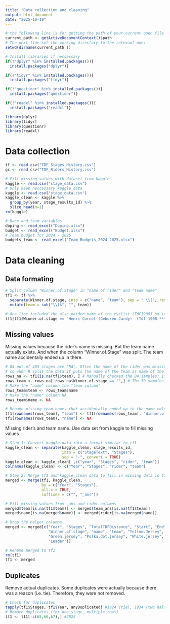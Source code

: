 ```yaml
---
title: "Data collection and cleaning"
output: html_document
date: "2025-10-19"
---
```


```r
# the following line is for getting the path of your current open file
current_path <- getActiveDocumentContext()$path 
# The next line set the working directory to the relevant one:
setwd(dirname(current_path ))

# Install libraries if neccessary
if(!"dplyr" %in% installed.packages()){
  install.packages("dplyr")}

if(!"tidyr" %in% installed.packages()){
  install.packages("tidyr")}

if(!"questionr" %in% installed.packages()){
  install.packages("questionr")}

if(!"readxl" %in% installed.packages()){
  install.packages("readxl")}

library(dplyr)
library(tidyr)
library(questionr)
library(readxl)
```

# Data collection

```r
tf <- read.csv("TDF_Stages_History.csv")
gc <- read.csv("TDF_Riders_History.csv")

# Fill missing values with dataset from kaggle
kaggle <- read.csv("stage_data.csv")
# Only keep neccessary kaggle data
kaggle <- read.csv("stage_data.csv")
kaggle_clean <- kaggle %>%
  group_by(year, stage_results_id) %>%
  slice_head(n=1)
rm(kaggle)

# Race and team variables
doping <- read_excel("Doping.xlsx")
budget <- read_excel("Budget.xlsx")
# Team budget for 2024 - 2025
budgets_team <- read_excel("Team_Budgets_2024_2025.xlsx")
```

# Data cleaning

## Data formating

```r
# Split column "Winner.of.Stage" in "name of rider" and "team name"
tf1 <- tf %>%
  separate(Winner.of.stage, into = c("name", "team"), sep = " \\(", remove = FALSE) %>%
  mutate(team = sub("\\)$", "", team))

# One line included the also maiden name of the cyclist (TdF1908) so it thought the program was the cyclist
tf1[tf1$Winner.of.stage == "Henri Cornet (Geboren Jardy)  (Tdf 1908 ***)", "team"] <- "Tdf 1908 ***"
```

## Missing values

Missing values because the rider's name is missing. But the team name actually exists. And when the column "Winner.of.Stage" was split. The team name accidentally ended up in there.

```r
# 84 out of 465 stages are 'NA'. Often the name of the rider was missing 
# so when R split the data it puts the name of the team as name of the rider
rows_na <- tf1[is.na(tf1$team), ] # Manually checked the 84 samples: If "name" column was filled then it was in all cases a team name. And actually the winner rider name was missing (which I don't need for the analysis)
rows_team <- rows_na[!rows_na$Winner.of.stage == "",] # The 50 samples where only the team rider name is missing.
# Make the "name" column the "team column"
rows_team$team <- rows_team$name
# Make the "name" column NA
rows_team$name <- NA

# Rename missing team names that accidentally ended up in the name column because the rider'S name was missing
tf1[rownames(rows_team), "team"] <- tf1[rownames(rows_team), "Winner.of.stage"]
tf1[rownames(rows_team), "name"] <- NA
```

Missing rider's and team name. Use data set from kaggle to fill missing values

```r
# Step 1: Convert kaggle data into a format similar to tf1
kaggle_clean <- separate(kaggle_clean, stage_results_id, 
                         into = c("StageText", "Stages"),
                         sep = "-", convert = TRUE)
kaggle_clean <- kaggle_clean[ ,c("year", "Stages", "rider", "team")]
colnames(kaggle_clean) <- c("Year", "Stages", "rider", "team")

# Step 2: Merge tf1 and kaggle_clean data to fill in missing data in tf1
merged <- merge(tf1, kaggle_clean, 
                by = c("Year", "Stages"), 
                all.x = TRUE, 
                suffixes = c("", "_ans"))

# Fill missing values from _ans and rider columns
merged$team[is.na(tf1$team)] <- merged$team_ans[is.na(tf1$team)]
merged$name[is.na(merged$name)] <- merged$rider[is.na(merged$name)]

# Drop the helper columns
merged <- merged[c("Year", "Stages", "TotalTDFDistance", "Start", "End", 
                   "Winner.of.stage", "name", "team", "Yellow.Jersey", 
                   "Green.jersey", "Polka.dot.jersey", "White.jersey", 
                   "Leader")]

# Rename merged to tf1
rm(tf1)
tf1 <- merged
```

## Duplicates

Remove actual duplicates. Some duplicates were actually because there was a reason (i.e. tie). Therefore, they were not removed.

```r
# Check for duplicates
tapply(tf1$Stages, tf1$Year, anyDuplicated) #1924 (tie), 1934 (two half stages), 1937 and 1938 (both ties)
# Remove duplicates (for one stage, multiple rows)
tf1 <- tf1[-c(65,66,67),] #2022
```
